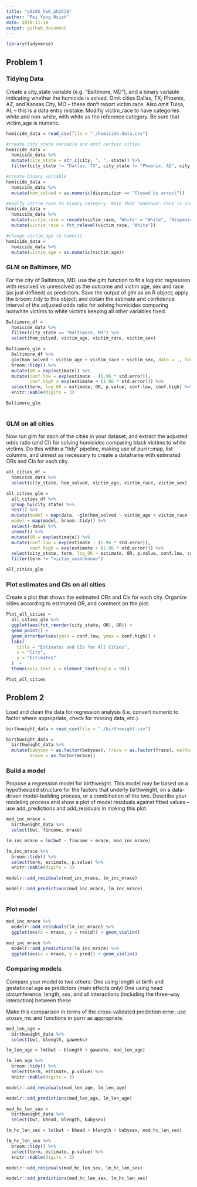 ```yaml
---
title: "p8105_hw6_ph2538"
author: "Pei Yang Hsieh"
date: 2018-11-18
output: github_document
---
```



```r
library(tidyverse)
```

## Problem 1

### Tidying Data

Create a city_state variable (e.g. “Baltimore, MD”), and a binary variable indicating whether the homicide is solved. Omit cities Dallas, TX; Phoenix, AZ; and Kansas City, MO – these don’t report victim race. Also omit Tulsa, AL – this is a data entry mistake. Modifiy victim_race to have categories white and non-white, with white as the reference category. Be sure that victim_age is numeric.

```r
homicide_data = read_csv(file = "./homicide-data.csv")

#create city_state variable and omit certain cities
homicide_data =
  homicide_data %>% 
  mutate(city_state = str_c(city, ", ", state)) %>% 
  filter(city_state != "Dallas, TX", city_state != "Phoenix, AZ", city_state != "Kansas City, MO", city_state != "Tulsa, AL") 

#create binary variable
homicide_data = 
  homicide_data %>% 
  mutate(hom_solved = as.numeric(disposition == "Closed by arrest"))

#modify victim_race to binary category. Note that "Unknown" race is included in Non-white category.
homicide_data = 
  homicide_data %>% 
  mutate(victim_race = recode(victim_race, 'White' = "White", 'Hispanic' = "Non_white", 'Other' = "Non_white", 'Black' = "Non_white", 'Asian' = "Non_white", 'Unknown' = "Non_white")) %>% 
  mutate(victim_race = fct_relevel(victim_race, "White"))

#change victim_age to numeric
homicide_data = 
  homicide_data %>% 
  mutate(victim_age = as.numeric(victim_age))


```



### GLM on Baltimore, MD

For the city of Baltimore, MD, use the glm function to fit a logistic regression with resolved vs unresolved as the outcome and victim age, sex and race (as just defined) as predictors. Save the output of glm as an R object; apply the broom::tidy to this object; and obtain the estimate and confidence interval of the adjusted odds ratio for solving homicides comparing nonwhite victims to white victims keeping all other variables fixed.

```r
Baltimore_df = 
  homicide_data %>% 
  filter(city_state == "Baltimore, MD") %>% 
  select(hom_solved, victim_age, victim_race, victim_sex)

Baltimore_glm = 
  Baltimore_df %>% 
  glm(hom_solved ~ victim_age + victim_race + victim_sex, data = ., family = binomial()) %>% 
  broom::tidy() %>% 
  mutate(OR = exp(estimate)) %>%
  mutate(conf.low = exp(estimate - (1.96 * std.error)), 
         conf.high = exp(estimate + (1.96 * std.error))) %>% 
  select(term, log_OR = estimate, OR, p.value, conf.low, conf.high) %>% 
  knitr::kable(digits = 3)

Baltimore_glm  
  
```


### GLM on all cities

Now run glm for each of the cities in your dataset, and extract the adjusted odds ratio (and CI) for solving homicides comparing black victims to white victims. Do this within a “tidy” pipeline, making use of purrr::map, list columns, and unnest as necessary to create a dataframe with estimated ORs and CIs for each city.

```r

all_cities_df = 
  homicide_data %>% 
  select(city_state, hom_solved, victim_age, victim_race, victim_sex)

all_cities_glm = 
  all_cities_df %>% 
  group_by(city_state) %>% 
  nest() %>% 
  mutate(model = map(data, ~glm(hom_solved ~ victim_age + victim_race + victim_sex, data = ., family = binomial())),
  model = map(model, broom::tidy)) %>% 
  select(-data) %>% 
  unnest() %>% 
  mutate(OR = exp(estimate)) %>%
  mutate(conf.low = exp(estimate - (1.96 * std.error)), 
         conf.high = exp(estimate + (1.96 * std.error))) %>% 
  select(city_state, term, log_OR = estimate, OR, p.value, conf.low, conf.high) %>% 
  filter(term != "victim_sexUnknown")

all_cities_glm

```


### Plot estimates and CIs on all cities

Create a plot that shows the estimated ORs and CIs for each city. Organize cities according to estimated OR, and comment on the plot.

```r
Plot_all_cities =
  all_cities_glm %>% 
  ggplot(aes(fct_reorder(city_state, OR), OR)) +
  geom_point() +
  geom_errorbar(aes(ymin = conf.low, ymax = conf.high)) +
  labs(
    title = "Estimates and CIs for All Cities",
    x = "City",
    y = "Estimates"
  )  +
  theme(axis.text.x = element_text(angle = 90)) 

Plot_all_cities
```



## Problem 2

Load and clean the data for regression analysis (i.e. convert numeric to factor where appropriate, check for missing data, etc.).

```r
birthweight_data = read_csv(file = "./birthweight.csv")

birthweight_data = 
  birthweight_data %>%
  mutate(babysex = as.factor(babysex), frace = as.factor(frace), malform = as.factor(malform), 
         mrace = as.factor(mrace))
```

### Build a model

Propose a regression model for birthweight. This model may be based on a hypothesized structure for the factors that underly birthweight, on a data-driven model-building process, or a combination of the two. Describe your modeling process and show a plot of model residuals against fitted values – use add_predictions and add_residuals in making this plot.

```r
mod_inc_mrace = 
  birthweight_data %>%
  select(bwt, fincome, mrace)

lm_inc_mrace = lm(bwt ~ fincome + mrace, mod_inc_mrace)

lm_inc_mrace %>% 
  broom::tidy() %>% 
  select(term, estimate, p.value) %>% 
  knitr::kable(digits = 3)

modelr::add_residuals(mod_inc_mrace, lm_inc_mrace)

modelr::add_predictions(mod_inc_mrace, lm_inc_mrace)
  
```

### Plot model

```r
mod_inc_mrace %>% 
  modelr::add_residuals(lm_inc_mrace) %>% 
  ggplot(aes(x = mrace, y = resid)) + geom_violin()
```


```r
mod_inc_mrace %>% 
  modelr::add_predictions(lm_inc_mrace) %>% 
  ggplot(aes(x = mrace, y = pred)) + geom_violin()
```


### Comparing models

Compare your model to two others:
One using length at birth and gestational age as predictors (main effects only)
One using head circumference, length, sex, and all interactions (including the three-way interaction) between these

Make this comparison in terms of the cross-validated prediction error; use crossv_mc and functions in purrr as appropriate.

```r
mod_len_age = 
  birthweight_data %>%
  select(bwt, blength, gaweeks)

lm_len_age = lm(bwt ~ blength + gaweeks, mod_len_age)

lm_len_age %>% 
  broom::tidy() %>% 
  select(term, estimate, p.value) %>% 
  knitr::kable(digits = 3)

modelr::add_residuals(mod_len_age, lm_len_age)

modelr::add_predictions(mod_len_age, lm_len_age)
```



```r
mod_hc_len_sex = 
  birthweight_data %>%
  select(bwt, bhead, blength, babysex)

lm_hc_len_sex = lm(bwt ~ bhead + blength + babysex, mod_hc_len_sex)

lm_hc_len_sex %>% 
  broom::tidy() %>% 
  select(term, estimate, p.value) %>% 
  knitr::kable(digits = 3)

modelr::add_residuals(mod_hc_len_sex, lm_hc_len_sex)

modelr::add_predictions(mod_hc_len_sex, lm_hc_len_sex)
```

